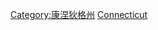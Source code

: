 {{Commonscat|Geography of Connecticut}}

[[Category:康涅狄格州|Category:康涅狄格州]]
[[Category:美國各州地理|Connecticut]]